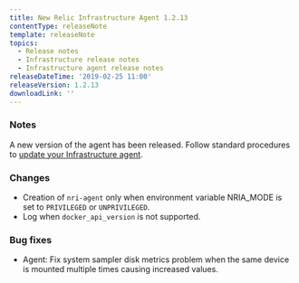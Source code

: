 ```yaml
---
title: New Relic Infrastructure Agent 1.2.13
contentType: releaseNote
template: releaseNote
topics:
  - Release notes
  - Infrastructure release notes
  - Infrastructure agent release notes
releaseDateTime: '2019-02-25 11:00'
releaseVersion: 1.2.13
downloadLink: ''
---
```


### Notes

A new version of the agent has been released. Follow standard procedures to [update your Infrastructure agent](/docs/infrastructure/new-relic-infrastructure/installation/update-infrastructure-agent).

### Changes

* Creation of `nri-agent` only when environment variable NRIA_MODE is set to `PRIVILEGED` or `UNPRIVILEGED`.
* Log when `docker_api_version` is not supported.

### Bug fixes

* Agent: Fix system sampler disk metrics problem when the same device is mounted multiple times causing increased values.
